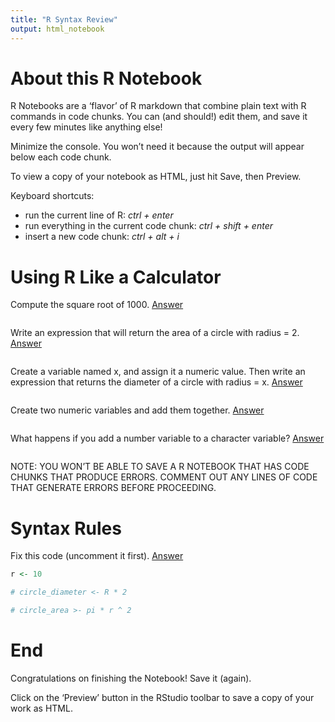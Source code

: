 ```yaml
---
title: "R Syntax Review"
output: html_notebook
---
```


# About this R Notebook

R Notebooks are a 'flavor' of R markdown that combine plain text with R commands in code chunks. You can (and should!) edit them, and save it every few minutes like anything else!

Minimize the console. You won't need it because the output will appear below each code chunk.

To view a copy of your notebook as HTML, just hit Save, then Preview.

Keyboard shortcuts:

 - run the current line of R: *ctrl + enter*
 - run everything in the current code chunk: *ctrl + shift + enter*
 - insert a new code chunk: *ctrl + alt + i*


# Using R Like a Calculator

Compute the square root of 1000. [Answer](http://bit.ly/3vwTGE1)

```r

```

Write an expression that will return the area of a circle with radius = 2. [Answer](http://bit.ly/38OgpBY)

```r

```

Create a variable named x, and assign it a numeric value. Then write an expression that returns the diameter of a circle with radius = x. [Answer](http://bit.ly/3cDEHj7)

```r

```
Create two numeric variables and add them together. [Answer](http://bit.ly/3twiXML)

```r

```

What happens if you add a number variable to a character variable? [Answer](http://bit.ly/3eOgadJ)

```r

```

NOTE: YOU WON'T BE ABLE TO SAVE A R NOTEBOOK THAT HAS CODE CHUNKS THAT PRODUCE ERRORS.
COMMENT OUT ANY LINES OF CODE THAT GENERATE ERRORS BEFORE PROCEEDING.

# Syntax Rules

Fix this code (uncomment it first). [Answer](http://bit.ly/3rXcLx3)

```r
r <- 10

# circle_diameter <- R * 2

# circle_area >- pi * r ^ 2
```

# End

Congratulations on finishing the Notebook! Save it (again).

Click on the 'Preview' button in the RStudio toolbar to save a copy of your work as HTML.


